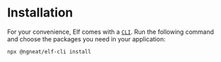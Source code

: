 
# Installation

For your convenience, Elf comes with a [`CLI`](./cli). Run the following command and choose the packages you need in your application:

```bash
npx @ngneat/elf-cli install
```
